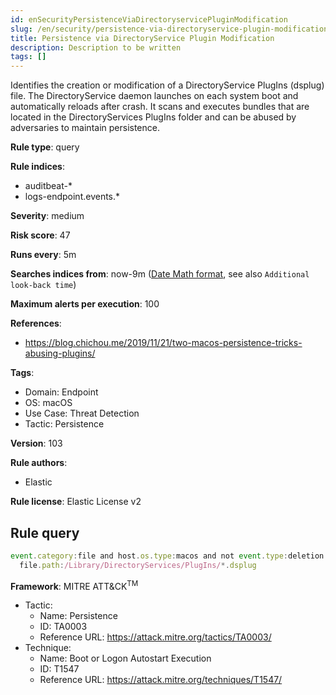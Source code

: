 ```yaml
---
id: enSecurityPersistenceViaDirectoryservicePluginModification
slug: /en/security/persistence-via-directoryservice-plugin-modification
title: Persistence via DirectoryService Plugin Modification
description: Description to be written
tags: []
---
```


<div id="persistence-via-directoryservice-plugin-modification"></div>

Identifies the creation or modification of a DirectoryService PlugIns (dsplug) file. The DirectoryService daemon launches on each system boot and automatically reloads after crash. It scans and executes bundles that are located in the DirectoryServices PlugIns folder and can be abused by adversaries to maintain persistence.

**Rule type**: query

**Rule indices**: 

* auditbeat-*
* logs-endpoint.events.*

**Severity**: medium

**Risk score**: 47

**Runs every**: 5m

**Searches indices from**: now-9m ([Date Math format](((ref))/common-options.html#date-math), see also <DocLink id="enSecurityRulesUiCreate" section="set-the-rules-schedule">`Additional look-back time`</DocLink>)

**Maximum alerts per execution**: 100

**References**: 

* https://blog.chichou.me/2019/11/21/two-macos-persistence-tricks-abusing-plugins/

**Tags**: 

* Domain: Endpoint
* OS: macOS
* Use Case: Threat Detection
* Tactic: Persistence

**Version**: 103

**Rule authors**: 

* Elastic

**Rule license**: Elastic License v2

## Rule query

```js
event.category:file and host.os.type:macos and not event.type:deletion and
  file.path:/Library/DirectoryServices/PlugIns/*.dsplug

```

**Framework**: MITRE ATT&CK<sup>TM</sup>

* Tactic:
    * Name: Persistence
    * ID: TA0003
    * Reference URL: https://attack.mitre.org/tactics/TA0003/
* Technique:
    * Name: Boot or Logon Autostart Execution
    * ID: T1547
    * Reference URL: https://attack.mitre.org/techniques/T1547/

